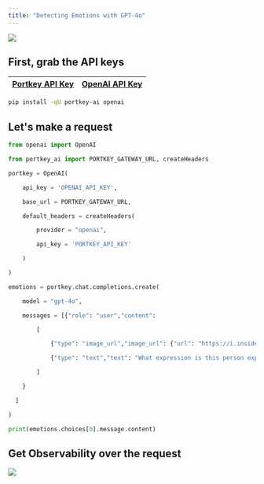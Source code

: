 ```yaml
---
title: "Detecting Emotions with GPT-4o"
---
```


<Frame>
    <img src="/images/guides/use-case-2.jpg"/>
</Frame>

## First, grab the API keys

| [Portkey API Key](https://app.portkey.ai/) | [OpenAI API Key](https://platform.openai.com/api-keys) |
| ------------------------------------------ | ------------------------------------------------------ |

```sh
pip install -qU portkey-ai openai
```

## Let's make a request


```py
from openai import OpenAI

from portkey_ai import PORTKEY_GATEWAY_URL, createHeaders

portkey = OpenAI(

    api_key = 'OPENAI_API_KEY',

    base_url = PORTKEY_GATEWAY_URL,

    default_headers = createHeaders(

        provider = "openai",

        api_key = 'PORTKEY_API_KEY'

    )

)

emotions = portkey.chat.completions.create(

    model = "gpt-4o",

    messages = [{"role": "user","content":

        [

            {"type": "image_url","image_url": {"url": "https://i.insider.com/602ee9d81a89f20019a377c6?width=1136&format=jpeg"}},

            {"type": "text","text": "What expression is this person expressing?"}

        ]

    }

  ]

)

print(emotions.choices[0].message.content)
```

## Get Observability over the request

<Frame>
    <img src="/images/guides/use-case-3.png"/>
</Frame>
